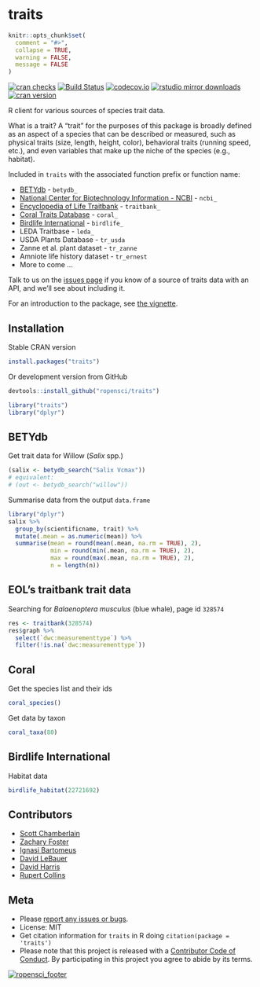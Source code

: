 traits
=======

```r
knitr::opts_chunk$set(
  comment = "#>",
  collapse = TRUE,
  warning = FALSE,
  message = FALSE
)
```

[![cran checks](https://cranchecks.info/badges/worst/traits)](https://cranchecks.info/pkgs/traits)
[![Build Status](https://travis-ci.org/ropensci/traits.svg?branch=master)](https://travis-ci.org/ropensci/traits)
[![codecov.io](https://codecov.io/github/ropensci/traits/coverage.svg?branch=master)](https://codecov.io/github/ropensci/traits?branch=master)
[![rstudio mirror downloads](http://cranlogs.r-pkg.org/badges/traits)](https://github.com/metacran/cranlogs.app)
[![cran version](http://www.r-pkg.org/badges/version/traits)](https://CRAN.R-project.org/package=traits)

R client for various sources of species trait data.

What is a trait? A "trait" for the purposes of this package is broadly defined as an aspect of a species that can be described or measured, such as physical traits (size, length, height, color), behavioral traits (running speed, etc.), and even variables that make up the niche of the species (e.g., habitat).

Included in `traits` with the associated function prefix or function name:

* [BETYdb](http://www.betydb.org) - `betydb_`
* [National Center for Biotechnology Information - NCBI](http://www.ncbi.nlm.nih.gov/) - `ncbi_`
* [Encyclopedia of Life Traitbank](http://eol.org/info/516) - `traitbank_`
* [Coral Traits Database](http://coraltraits.org/) - `coral_`
* [Birdlife International](http://rbg-web2.rbge.org.uk/FE/fe.html) - `birdlife_`
* LEDA Traitbase - `leda_`
* USDA Plants Database - `tr_usda`
* Zanne et al. plant dataset - `tr_zanne`
* Amniote life history dataset - `tr_ernest`
* More to come ...

Talk to us on the [issues page](https://github.com/ropensci/traits/issues) if you know of a source of traits data with an API, and we'll see about including it.

For an introduction to the package, see [the vignette](vignettes/traits_intro.Rmd).

## Installation

Stable CRAN version

```r
install.packages("traits")
```

Or development version from GitHub

```r
devtools::install_github("ropensci/traits")
```

```r
library("traits")
library("dplyr")
```

## BETYdb

Get trait data for Willow (_Salix_ spp.)

```r
(salix <- betydb_search("Salix Vcmax"))
# equivalent:
# (out <- betydb_search("willow"))
```

Summarise data from the output `data.frame`

```r
library("dplyr")
salix %>%
  group_by(scientificname, trait) %>%
  mutate(.mean = as.numeric(mean)) %>%
  summarise(mean = round(mean(.mean, na.rm = TRUE), 2),
            min = round(min(.mean, na.rm = TRUE), 2),
            max = round(max(.mean, na.rm = TRUE), 2),
            n = length(n))

```

## EOL's traitbank trait data

Searching for _Balaenoptera musculus_ (blue whale), page id `328574`

```r
res <- traitbank(328574)
res$graph %>%
  select(`dwc:measurementtype`) %>%
  filter(!is.na(`dwc:measurementtype`))
```

## Coral

Get the species list and their ids

```r
coral_species()
```

Get data by taxon

```r
coral_taxa(80)
```

## Birdlife International

Habitat data

```r
birdlife_habitat(22721692)
```

## Contributors

* [Scott Chamberlain](https://github.com/ropensci/sckott)
* [Zachary Foster](https://github.com/ropensci/zachary-foster)
* [Ignasi Bartomeus](https://github.com/ropensci/ibartomeus)
* [David LeBauer](https://github.com/ropensci/dlebauer)
* [David Harris](https://github.com/ropensci/davharris)
* [Rupert Collins](https://github.com/ropensci/boopsboops)

## Meta

* Please [report any issues or bugs](https://github.com/ropensci/traits/issues).
* License: MIT
* Get citation information for `traits` in R doing `citation(package = 'traits')`
* Please note that this project is released with a [Contributor Code of Conduct](CONDUCT.md).
By participating in this project you agree to abide by its terms.

[![ropensci_footer](http://ropensci.org/public_images/github_footer.png)](http://ropensci.org)
